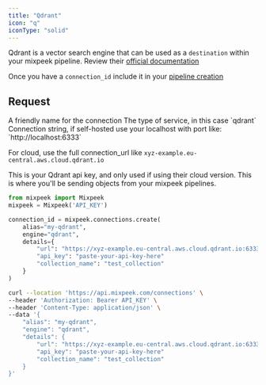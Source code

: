 ```yaml
---
title: "Qdrant"
icon: "q"
iconType: "solid"
---
```


Qdrant is a vector search engine that can be used as a `destination` within your mixpeek pipeline. Review their [official documentation](https://qdrant.tech/documentation)

Once you have a `connection_id` include it in your [pipeline creation](/pipelines/create)

## Request

<ParamField body="alias" type="string" required>
  A friendly name for the connection
</ParamField>

<ParamField body="engine" type="string" required>
  The type of service, in this case `qdrant`
</ParamField>

<ParamField body="details.url" type="string" required>
Connection string, if self-hosted use your localhost with port like: `http://localhost:6333`

For cloud, use the full connection_url like `xyz-example.eu-central.aws.cloud.qdrant.io`

</ParamField>

<ParamField body="details.api_key" type="string">
  This is your Qdrant api key, and only used if using their cloud version.
</ParamField>

<ParamField body="details.collection_name" type="string" required>
  This is where you'll be sending objects from your mixpeek pipelines.
</ParamField>

<RequestExample>

```python Python
from mixpeek import Mixpeek
mixpeek = Mixpeek('API_KEY')

connection_id = mixpeek.connections.create(
    alias="my-qdrant",
    engine="qdrant",
    details={
        "url": "https://xyz-example.eu-central.aws.cloud.qdrant.io:6333",
        "api_key": "paste-your-api-key-here"
        "collection_name": "test_collection"
    }
)
```

```bash cURL
curl --location 'https://api.mixpeek.com/connections' \
--header 'Authorization: Bearer API_KEY' \
--header 'Content-Type: application/json' \
--data '{
    "alias": "my-qdrant",
    "engine": "qdrant",
    "details": {
        "url": "https://xyz-example.eu-central.aws.cloud.qdrant.io:6333",
        "api_key": "paste-your-api-key-here"
        "collection_name": "test_collection"
    }
}'
```

</RequestExample>

